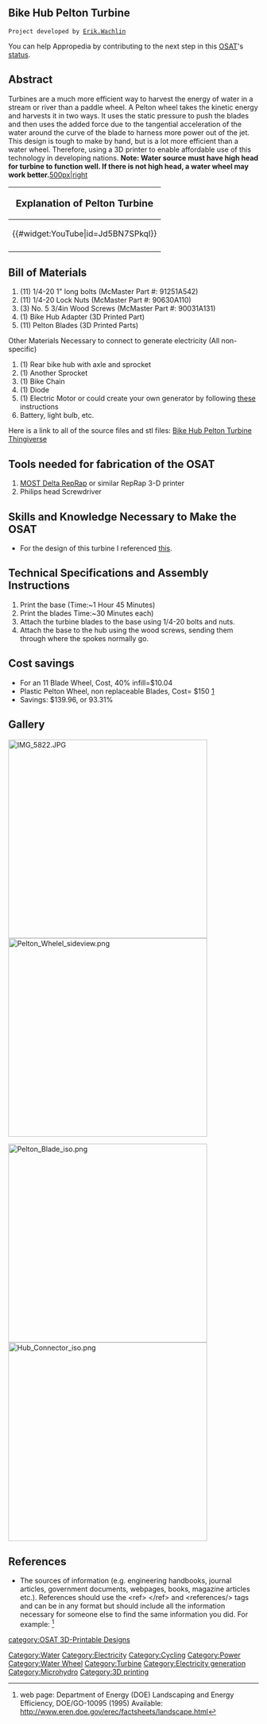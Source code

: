 ==Bike Hub Pelton Turbine==
 Project developed by [[User:Erik.Wachlin|Erik.Wachlin]] 
{{Statusboxtop}}
{{status-design}}
{{status-prototype}}
You can help Appropedia by contributing to the next step in this [[OSAT]]'s [[:Category:Status|status]].
{{boxbottom}}

==Abstract==
Turbines are a much more efficient way to harvest the energy of water in a stream or river than a paddle wheel.  A Pelton wheel takes the kinetic energy and harvests it in two ways.  It uses the static pressure to push the blades and then uses the added force due to the tangential acceleration of the water around the curve of the blade to harness more power out of the jet.  This design is tough to make by hand, but is a lot more efficient than a water wheel.  Therefore, using a 3D printer to enable affordable use of this technology in developing nations.
'''Note: Water source must have high head for turbine to function well.  If there is not high head, a water wheel may work better.'''[[image:Pelton wheel iso.png|500px|right]]

{|style="border:1px solid #73BF73; background-color: #E6FFE6; margin-left:.1em; margin-top:2px; -moz-border-radius:15px;" align="top" width="250px"
!<big>Explanation of Pelton Turbine</big>
|-
|<center> {{#widget:YouTube|id=Jd5BN7SPkqI}}  </center>
|-
|}

== Bill of Materials==

# (11) 1/4-20 1" long bolts (McMaster Part #: 91251A542)
# (11) 1/4-20 Lock Nuts     (McMaster Part #: 90630A110)
# (3)  No. 5  3/4in Wood Screws    (McMaster Part #: 90031A131)
# (1) Bike Hub Adapter (3D Printed Part)
# (11) Pelton Blades (3D Printed Parts)

Other Materials Necessary to connect to generate electricity (All non-specific)

# (1) Rear bike hub with axle and sprocket
# (1) Another Sprocket
# (1) Bike Chain
# (1) Diode
# (1) Electric Motor or could create your own generator by following [http://www.thingiverse.com/thing:28762 these] instructions
# Battery, light bulb, etc.

 

Here is a link to all of the source files and stl files: [http://www.thingiverse.com/thing:577075  Bike Hub Pelton Turbine Thingiverse]

== Tools needed for fabrication of the OSAT==
# [[Delta_Build_Overview:MOST| MOST Delta RepRap]] or similar RepRap 3-D printer
# Philips head Screwdriver

== Skills and Knowledge Necessary to Make the OSAT ==
* For the design of this turbine I referenced [http://www.slideshare.net/ukasha1/pelton-turbine-1 this].

== Technical Specifications and Assembly Instructions==
# Print the base (Time:~1 Hour 45 Minutes)
# Print the blades Time:~30 Minutes each)
# Attach the turbine blades to the base using 1/4-20 bolts and nuts.
# Attach the base to the hub using the wood screws, sending them through where the spokes normally go.

== Cost savings==



* For an 11 Blade Wheel, Cost, 40% infill=$10.04
* Plastic Pelton Wheel, non replaceable Blades, Cost= $150  [http://www.microhydropower.com/price-list/]
* Savings: $139.96, or 93.31%


==Gallery==

[[File:IMG_5822.JPG|400px]]  [[File:Pelton_Whelel_sideview.png|400px]]


[[File:Pelton_Blade_iso.png|400px]]  [[File:Hub_Connector_iso.png|400px]]

==References==

* The sources of information (e.g. engineering handbooks, journal articles, government documents, webpages, books, magazine articles etc.). References should use the <nowiki> <ref> </ref> and <references/>  </nowiki>tags and can be in any format but should include all the information necessary for someone else to find the same information you did. For example: <ref> web page: Department of Energy (DOE) Landscaping and Energy Efficiency, DOE/GO-10095 (1995) Available: http://www.eren.doe.gov/erec/factsheets/landscape.html</ref>

<references/> 

[[Category:Water]]
[[Category:Electricity]]
[[Category:Cycling]]
[[Category:Power]]
[[Category:Water Wheel]]
[[Category:Turbine]]
[[Category:Electricity generation]]
[[Category:Microhydro]]
[[Category:3D printing]]
[[category:OSAT 3D-Printable Designs]]